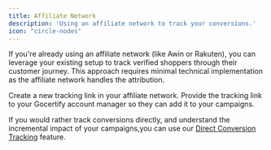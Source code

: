 ```yaml
---
title: Affiliate Network
description: 'Using an affiliate network to track your conversions.'
icon: "circle-nodes"
---
```


If you're already using an affiliate network (like Awin or Rakuten), you can leverage your existing setup to track verified shoppers through their customer journey. This approach requires minimal technical implementation as the affiliate network handles the attribution.

<Steps>
  <Step title="Create a new tracking link">
    Create a new tracking link in your affiliate network.
  </Step>
  <Step title="Add the tracking link to your campaigns">
    Provide the tracking link to your Gocertify account manager so they can add it to your campaigns.
  </Step>
</Steps>

If you would rather track conversions directly, and understand the incremental impact of your campaigns,you can use our [Direct Conversion Tracking](/section/trackImpact/conversionTracking) feature.
